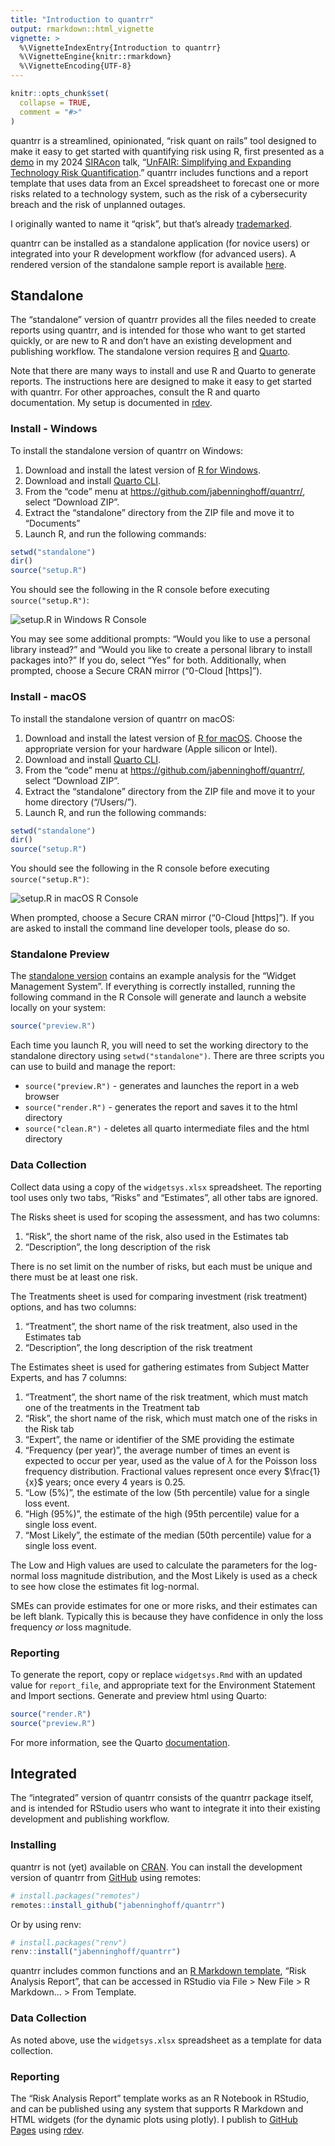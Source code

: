 ```yaml
---
title: "Introduction to quantrr"
output: rmarkdown::html_vignette
vignette: >
  %\VignetteIndexEntry{Introduction to quantrr}
  %\VignetteEngine{knitr::rmarkdown}
  %\VignetteEncoding{UTF-8}
---
```


```r
knitr::opts_chunk$set(
  collapse = TRUE,
  comment = "#>"
)
```

quantrr is a streamlined, opinionated, "risk quant on rails" tool designed to make it easy to get started with quantifying risk using R, first presented as a [demo](https://jabenninghoff.github.io/security/analysis/rq-demo.html) in my 2024 [SIRAcon](https://societyinforisk.org) talk, "[UnFAIR: Simplifying and Expanding Technology Risk Quantification](https://www.information-safety.org/2024/08/29/siracon-2024/)." quantrr includes functions and a report template that uses data from an Excel spreadsheet to forecast one or more risks related to a technology system, such as the risk of a cybersecurity breach and the risk of unplanned outages.

I originally wanted to name it "qrisk", but that's already [trademarked](https://qrisk.org).

quantrr can be installed as a standalone application (for novice users) or integrated into your R
development workflow (for advanced users). A rendered version of the standalone sample report is
available [here](../sample/).

## Standalone

The "standalone" version of quantrr provides all the files needed to create reports using quantrr,
and is intended for those who want to get started quickly, or are new to R and don't have an
existing development and publishing workflow. The standalone version requires
[R](https://www.r-project.org) and [Quarto](https://quarto.org).

Note that there are many ways to install and use R and Quarto to generate reports. The instructions
here are designed to make it easy to get started with quantrr. For other approaches, consult the R
and quarto documentation. My setup is documented in
[rdev](https://jabenninghoff.github.io/rdev/articles/rdev.html).

### Install - Windows

To install the standalone version of quantrr on Windows:

1. Download and install the latest version of
   [R for Windows](https://cloud.r-project.org/bin/windows/base/release.html).
1. Download and install [Quarto CLI](https://quarto.org/docs/get-started/).
1. From the "code" menu at <https://github.com/jabenninghoff/quantrr/>, select "Download ZIP".
1. Extract the "standalone" directory from the ZIP file and move it to "Documents"
1. Launch R, and run the following commands:

``` r
setwd("standalone")
dir()
source("setup.R")
```

You should see the following in the R console before executing `source("setup.R")`:

![](windows-console.png "setup.R in Windows R Console")

You may see some additional prompts: "Would you like to use a personal library instead?" and "Would
you like to create a personal library <PATH> to install packages into?" If you do, select "Yes" for
both. Additionally, when prompted, choose a Secure CRAN mirror ("0-Cloud [https]").

### Install - macOS

To install the standalone version of quantrr on macOS:

1. Download and install the latest version of
   [R for macOS](https://cloud.r-project.org/bin/macosx/). Choose the appropriate version for your
   hardware (Apple silicon or Intel).
1. Download and install [Quarto CLI](https://quarto.org/docs/get-started/).
1. From the "code" menu at <https://github.com/jabenninghoff/quantrr/>, select "Download ZIP".
1. Extract the "standalone" directory from the ZIP file and move it to your home directory
   ("/Users/<username>").
1. Launch R, and run the following commands:

``` r
setwd("standalone")
dir()
source("setup.R")
```

You should see the following in the R console before executing `source("setup.R")`:

![](macos-console.png "setup.R in macOS R Console")

When prompted, choose a Secure CRAN mirror ("0-Cloud [https]"). If you are asked to install the
command line developer tools, please do so.

### Standalone Preview

The [standalone version](../sample/) contains an example analysis for the "Widget Management
System". If everything is correctly installed, running the following command in the R Console will
generate and launch a website locally on your system:

``` r
source("preview.R")
```

Each time you launch R, you will need to set the working directory to the standalone directory
using `setwd("standalone")`. There are three scripts you can use to build and manage the report:

- `source("preview.R")` - generates and launches the report in a web browser
- `source("render.R")` - generates the report and saves it to the html directory
- `source("clean.R")` - deletes all quarto intermediate files and the html directory

### Data Collection

Collect data using a copy of the `widgetsys.xlsx` spreadsheet. The reporting tool uses only two
tabs, "Risks" and "Estimates", all other tabs are ignored.

The Risks sheet is used for scoping the assessment, and has two columns:

1. "Risk", the short name of the risk, also used in the Estimates tab
1. "Description", the long description of the risk

There is no set limit on the number of risks, but each must be unique and there must be at least one
risk.

The Treatments sheet is used for comparing investment (risk treatment) options, and has two columns:

1. "Treatment", the short name of the risk treatment, also used in the Estimates tab
1. "Description", the long description of the risk treatment

The Estimates sheet is used for gathering estimates from Subject Matter Experts, and has 7 columns:

1. "Treatment", the short name of the risk treatment, which must match one of the treatments in the
    Treatment tab
1. "Risk", the short name of the risk, which must match one of the risks in the Risk tab
1. "Expert", the name or identifier of the SME providing the estimate
1. "Frequency (per year)", the average number of times an event is expected to occur per year, used
   as the value of $\lambda$ for the Poisson loss frequency distribution. Fractional values
   represent once every $\frac{1}{x}$ years; once every 4 years is 0.25.
1. "Low (5%)", the estimate of the low (5th percentile) value for a single loss event.
1. "High (95%)", the estimate of the high (95th percentile) value for a single loss event.
1. "Most Likely", the estimate of the median (50th percentile) value for a single loss event.

The Low and High values are used to calculate the parameters for the log-normal loss magnitude
distribution, and the Most Likely is used as a check to see how close the estimates fit log-normal.

SMEs can provide estimates for one or more risks, and their estimates can be left blank. Typically
this is because they have confidence in only the loss frequency *or* loss magnitude.

### Reporting

To generate the report, copy or replace `widgetsys.Rmd` with an updated value for `report_file`, and
appropriate text for the Environment Statement and Import sections. Generate and preview html using
Quarto:

``` r
source("render.R")
source("preview.R")
```

For more information, see the Quarto [documentation](https://quarto.org).

## Integrated

The "integrated" version of quantrr consists of the quantrr package itself, and is intended for
RStudio users who want to integrate it into their existing development and publishing workflow.

### Installing

quantrr is not (yet) available on [CRAN](https://cran.r-project.org). You can install the
development version of quantrr from [GitHub](https://github.com/) using remotes:

``` r
# install.packages("remotes")
remotes::install_github("jabenninghoff/quantrr")
```

Or by using renv:

``` r
# install.packages("renv")
renv::install("jabenninghoff/quantrr")
```

quantrr includes common functions and an
[R Markdown template](https://rstudio.github.io/rstudio-extensions/rmarkdown_templates.html),
"Risk Analysis Report", that can be accessed in RStudio via File > New File > R Markdown... >
From Template.

### Data Collection

As noted above, use the `widgetsys.xlsx` spreadsheet as a template for data collection.

### Reporting

The "Risk Analysis Report" template works as an R Notebook in RStudio, and can be published using
any system that supports R Markdown and HTML widgets (for the dynamic plots using plotly). I publish
to [GitHub Pages](https://pages.github.com) using [rdev](https://jabenninghoff.github.io/rdev/).
